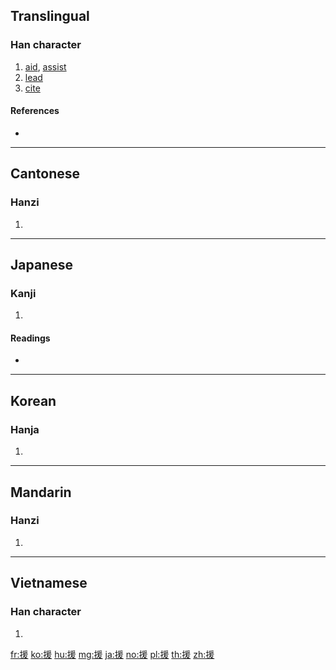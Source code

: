 ==Translingual==

===Han character===
{{Han char|rn=64|rad=手|as=09|sn=12|four=52047|canj=QBME|ids=⿰扌爰}}

# [[aid]], [[assist]]
# [[lead]]
# [[cite]]

====References====
* {{Han ref|kx=0445.020|dkj=12407|dj=0795.180|hdz=31921.050|uh=63F4|ud=25588|bh=B4A9|bd=46249}}

----

==Cantonese==

===Hanzi===
{{yue-hanzi|jyut=[[jyun4]], [[jyun6]], [[wun4]]|y=yun4, yun6, wun4}}

# {{defn|lang=yue|sort=手09}}

----

==Japanese==

===Kanji===
{{ja-kanji|grade=c|rs=手09}}

# {{defn|lang=ja|sort=手09}}

====Readings====
* {{ja-readings|goon=[[えん]] (en), [[おん]] (on)|kanon=[[えん]] (en)|kun=[[たすける]] (tasukeru), [[ひく]] (hiku), [[たすけ]] (tasuke)}}

----

==Korean==

===Hanja===
{{ko-hanja|hangeul=원|eumhun=|rv=won|mr=wŏn|y=wen}}

# {{defn|lang=ko|sort=手09}}

----

==Mandarin==

===Hanzi===
{{cmn-hanzi|pin=[[yuán]] ([[yuan2]]), [[jiàn]] ([[jian4]])|wg=yüan<sup>2</sup>, chien<sup>4</sup>}}

# {{defn|lang=cmn|sort=手09}}

----

==Vietnamese==

===Han character===
{{vi-hantu|[[viện]], [[vén]], [[vẹn]], [[vẻn]], [[vịn]], [[vin]], [[vờn]]|rs=手09}}

# {{defn|lang=vi}}

[[fr:援]]
[[ko:援]]
[[hu:援]]
[[mg:援]]
[[ja:援]]
[[no:援]]
[[pl:援]]
[[th:援]]
[[zh:援]]